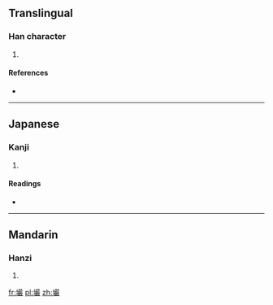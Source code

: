 ==Translingual==

===Han character===
{{Han char|rn=32|rad=土|as=20|sn=23|four=4614<sub>8</sub>|canj=土口口大 (GRRK)}}

# {{defn|Han|sort=土20}}

====References====
* {{Han ref|kx=0242.290|dkj=05626|dj=0482.270|hdz=10502.200|uh=58E7|ud=22759|bh=F7D3|bd=63443}}

----

==Japanese==

===Kanji===
{{ja-kanji|grade=|rs=土20}}

# {{defn|Japanese|sort=土20}}

====Readings====
* {{ja-readings|on=[[がん]] (gan)|kun=[[あな]] (ana)}}

----

==Mandarin==

===Hanzi===
{{cmn-hanzi|pin=[[qiào]] ([[qiao4]]), [[yán]] ([[yan2]])|wg=ch'iao<sup>4</sup>, yen<sup>2</sup>}}

# {{defn|Mandarin|sort=土20}}

[[fr:壧]]
[[pl:壧]]
[[zh:壧]]